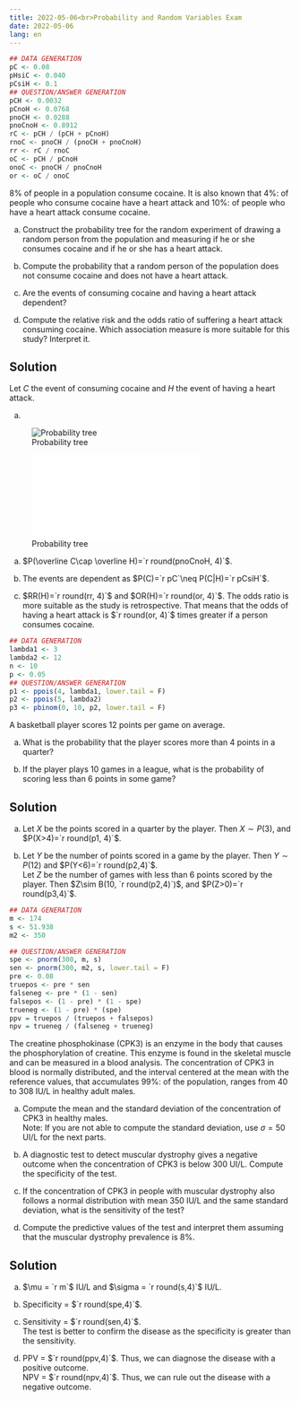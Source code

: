 ```yaml
---
title: 2022-05-06<br>Probability and Random Variables Exam
date: 2022-05-06
lang: en
---
```


:::{#exr-1}
```r
## DATA GENERATION
pC <- 0.08
pHsiC <- 0.040
pCsiH <- 0.1
## QUESTION/ANSWER GENERATION
pCH <- 0.0032
pCnoH <- 0.0768
pnoCH <- 0.0288
pnoCnoH <- 0.8912
rC <- pCH / (pCH + pCnoH)
rnoC <- pnoCH / (pnoCH + pnoCnoH)
rr <- rC / rnoC
oC <- pCH / pCnoH
onoC <- pnoCH / pnoCnoH
or <- oC / onoC
```

8% of people in a population consume cocaine. It is also known that 4%: of people who consume cocaine have a heart attack and 10%: of people who have a heart attack consume cocaine.


a. Construct the probability tree for the random experiment of drawing a random person from the population and measuring if he or she consumes cocaine and if he or she has a heart attack.

a. Compute the probability that a random person of the population does not consume cocaine and does not have a heart attack.

a. Are the events of consuming cocaine and having a heart attack dependent?

a. Compute the relative risk and the odds ratio of suffering a heart attack consuming cocaine. Which association measure is more suitable for this study? Interpret it.

:::{.callout-tip collapse="true"}
## Solution
Let $C$ the event of consuming cocaine and $H$ the event of having a heart attack.

a.

:::{.content-visible when-format="html"}
![Probability tree](img/exam-2022-05-06/probability-tree-cocaine.svg)
:::

:::{.content-visible unless-format="html"}
![Probability tree](img/exam-2022-05-06/probability-tree-cocaine.pdf)
:::

a. $P(\overline C\cap \overline H)=`r round(pnoCnoH, 4)`$.

a. The events are dependent as $P(C)=`r pC`\neq P(C|H)=`r pCsiH`$.

a. $RR(H)=`r round(rr, 4)`$ and $OR(H)=`r round(or, 4)`$. The odds ratio is more suitable as the study is retrospective. That means that the odds of having a heart attack is $`r round(or, 4)`$ times greater if a person consumes cocaine.
:::
:::

:::{#exr-2}
```r
## DATA GENERATION
lambda1 <- 3
lambda2 <- 12
n <- 10
p <- 0.05
## QUESTION/ANSWER GENERATION
p1 <- ppois(4, lambda1, lower.tail = F)
p2 <- ppois(5, lambda2)
p3 <- pbinom(0, 10, p2, lower.tail = F)
```

A basketball player scores 12 points per game on average.


a. What is the probability that the player scores more than 4 points in a quarter?

a. If the player plays 10 games in a league, what is the probability of scoring less than 6 points in some game?

:::{.callout-tip collapse="true"}
## Solution

a. Let $X$ be the points scored in a quarter by the player. Then $X\sim P(3)$, and $P(X>4)=`r round(p1, 4)`$.

a. Let $Y$ be the number of points scored in a game by the player. Then $Y\sim P(12)$ and $P(Y<6)=`r round(p2,4)`$.  
Let $Z$ be the number of games with less than 6 points scored by the player. Then $Z\sim B(10, `r round(p2,4)`)$, and $P(Z>0)=`r round(p3,4)`$.
:::
:::

:::{#exr-3}
```r
## DATA GENERATION
m <- 174
s <- 51.938
m2 <- 350

## QUESTION/ANSWER GENERATION
spe <- pnorm(300, m, s)
sen <- pnorm(300, m2, s, lower.tail = F)
pre <- 0.08
truepos <- pre * sen
falseneg <- pre * (1 - sen)
falsepos <- (1 - pre) * (1 - spe)
trueneg <- (1 - pre) * (spe)
ppv = truepos / (truepos + falsepos)
npv = trueneg / (falseneg + trueneg)
```

The creatine phosphokinase (CPK3) is an enzyme in the body that causes the phosphorylation of creatine. This enzyme is found in the skeletal muscle and can be measured in a blood analysis. The concentration of CPK3 in blood is normally distributed, and the interval centered at the mean with the reference values, that accumulates 99%: of the population, ranges from 40 to 308 IU/L in healthy adult males.
 
a. Compute the mean and the standard deviation of the concentration of CPK3 in healthy males.  
Note: If you are not able to compute the standard deviation, use $\sigma = 50$ UI/L for the next parts.

a. A diagnostic test to detect muscular dystrophy gives a negative outcome when the concentration of CPK3 is below 300 UI/L. Compute the specificity of the test.

a. If the concentration of CPK3 in people with muscular dystrophy also follows a normal distribution with mean 350 IU/L and the same standard deviation, what is the sensitivity of the test?

a. Compute the predictive values of the test and interpret them assuming that the muscular dystrophy prevalence is 8%.

:::{.callout-tip collapse="true"}
## Solution

a. $\mu = `r m`$ IU/L and $\sigma = `r round(s,4)`$ IU/L.

a. Specificity = $`r round(spe,4)`$.

a. Sensitivity = $`r round(sen,4)`$.  
The test is better to confirm the disease as the specificity is greater than the sensitivity.

a. PPV = $`r round(ppv,4)`$. Thus, we can diagnose the disease with a positive outcome.  
NPV = $`r round(npv,4)`$. Thus, we can rule out the disease with a negative outcome.
:::
:::